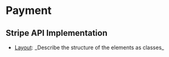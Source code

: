 = Payment =

== Stripe API Implementation ==

* [[Layout]]: _Describe the structure of the elements as classes_
